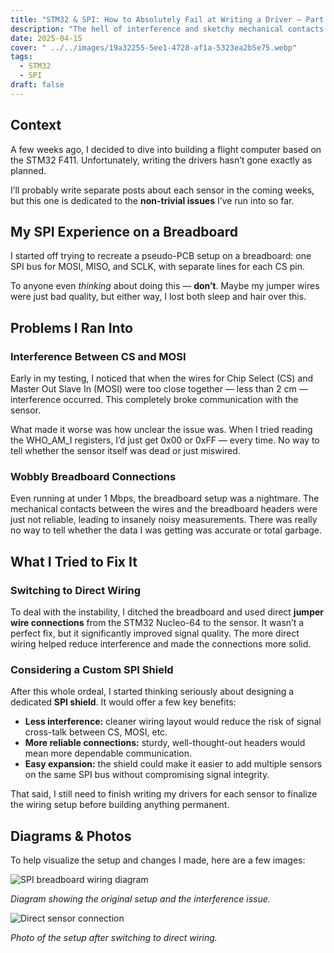 ```yaml
---
title: "STM32 & SPI: How to Absolutely Fail at Writing a Driver – Part 1"
description: "The hell of interference and sketchy mechanical contacts."
date: 2025-04-15
cover: " ../../images/19a32255-5ee1-4728-af1a-5323ea2b5e75.webp"
tags:
  - STM32
  - SPI
draft: false
---
```


## Context

A few weeks ago, I decided to dive into building a flight computer based on the STM32 F411. Unfortunately, writing the drivers hasn’t gone exactly as planned.

I’ll probably write separate posts about each sensor in the coming weeks, but this one is dedicated to the **non-trivial issues** I’ve run into so far.

## My SPI Experience on a Breadboard

I started off trying to recreate a pseudo-PCB setup on a breadboard: one SPI bus for MOSI, MISO, and SCLK, with separate lines for each CS pin.

To anyone even *thinking* about doing this — **don’t**. Maybe my jumper wires were just bad quality, but either way, I lost both sleep and hair over this.

## Problems I Ran Into

### Interference Between CS and MOSI

Early in my testing, I noticed that when the wires for Chip Select (CS) and Master Out Slave In (MOSI) were too close together — less than 2 cm — interference occurred. This completely broke communication with the sensor.

What made it worse was how unclear the issue was. When I tried reading the WHO_AM_I registers, I’d just get 0x00 or 0xFF — every time. No way to tell whether the sensor itself was dead or just miswired.

### Wobbly Breadboard Connections

Even running at under 1 Mbps, the breadboard setup was a nightmare. The mechanical contacts between the wires and the breadboard headers were just not reliable, leading to insanely noisy measurements. There was really no way to tell whether the data I was getting was accurate or total garbage.

## What I Tried to Fix It

### Switching to Direct Wiring

To deal with the instability, I ditched the breadboard and used direct **jumper wire connections** from the STM32 Nucleo-64 to the sensor. It wasn’t a perfect fix, but it significantly improved signal quality. The more direct wiring helped reduce interference and made the connections more solid.

### Considering a Custom SPI Shield

After this whole ordeal, I started thinking seriously about designing a dedicated **SPI shield**. It would offer a few key benefits:

- **Less interference:** cleaner wiring layout would reduce the risk of signal cross-talk between CS, MOSI, etc.
- **More reliable connections:** sturdy, well-thought-out headers would mean more dependable communication.
- **Easy expansion:** the shield could make it easier to add multiple sensors on the same SPI bus without compromising signal integrity.

That said, I still need to finish writing my drivers for each sensor to finalize the wiring setup before building anything permanent.

## Diagrams & Photos

To help visualize the setup and changes I made, here are a few images:

![SPI breadboard wiring diagram](../../images/breadboard-sensor.webp)

*Diagram showing the original setup and the interference issue.*

![Direct sensor connection](../../images/direct-connection-sensor.webp)

*Photo of the setup after switching to direct wiring.*
